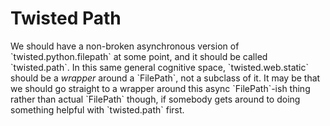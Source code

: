 = Twisted Path =

We should have a non-broken asynchronous version of `twisted.python.filepath` at some point, and it should be called `twisted.path`.  In this same general cognitive space, `twisted.web.static` should be a ''wrapper'' around a `FilePath`, not a subclass of it.  It may be that we should go straight to a wrapper around this async `FilePath`-ish thing rather than actual `FilePath` though, if somebody gets around to doing something helpful with `twisted.path` first.
